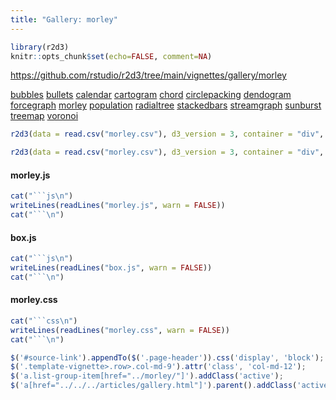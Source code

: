 ```yaml
---
title: "Gallery: morley"
---
```


```r
library(r2d3)
knitr::opts_chunk$set(echo=FALSE, comment=NA)
```

<div id="source-link">
<https://github.com/rstudio/r2d3/tree/main/vignettes/gallery/morley>
</div>

<div class="row">

<div class="col-sm-3">
<div class="list-group">
  <a href="../bubbles/" class="list-group-item">bubbles</a>
  <a href="../bullets/" class="list-group-item">bullets</a>
  <a href="../calendar/" class="list-group-item">calendar</a>
  <a href="../cartogram/" class="list-group-item">cartogram</a>
  <a href="../chord/" class="list-group-item">chord</a>
  <a href="../circlepacking/" class="list-group-item">circlepacking</a>
  <a href="../dendogram/" class="list-group-item">dendogram</a>
  <a href="../forcegraph/" class="list-group-item">forcegraph</a>
  <a href="../morley/" class="list-group-item">morley</a>
  <a href="../population/" class="list-group-item">population</a>
  <a href="../radialtree/" class="list-group-item">radialtree</a>
  <a href="../stackedbars/" class="list-group-item">stackedbars</a>
  <a href="../streamgraph/" class="list-group-item">streamgraph</a>
  <a href="../sunburst/" class="list-group-item">sunburst</a>
  <a href="../treemap/" class="list-group-item">treemap</a>
  <a href="../voronoi/" class="list-group-item">voronoi</a>
</div>
</div>

<div class="col-sm-9">

```r
r2d3(data = read.csv("morley.csv"), d3_version = 3, container = "div", dependencies = c("box.js"), script = "morley.js")
```

```r
r2d3(data = read.csv("morley.csv"), d3_version = 3, container = "div", dependencies = c("box.js"), script = "morley.js", width="100%")
```


#### morley.js

```r
cat("```js\n")
writeLines(readLines("morley.js", warn = FALSE))
cat("```\n")
```

#### box.js

```r
cat("```js\n")
writeLines(readLines("box.js", warn = FALSE))
cat("```\n")
```

#### morley.css

```r
cat("```css\n")
writeLines(readLines("morley.css", warn = FALSE))
cat("```\n")
```


</div>

</div>


```js
$('#source-link').appendTo($('.page-header')).css('display', 'block');
$('.template-vignette>.row>.col-md-9').attr('class', 'col-md-12');
$('a.list-group-item[href="../morley/"]').addClass('active');
$('a[href="../../../articles/gallery.html"]').parent().addClass('active');
``` 
